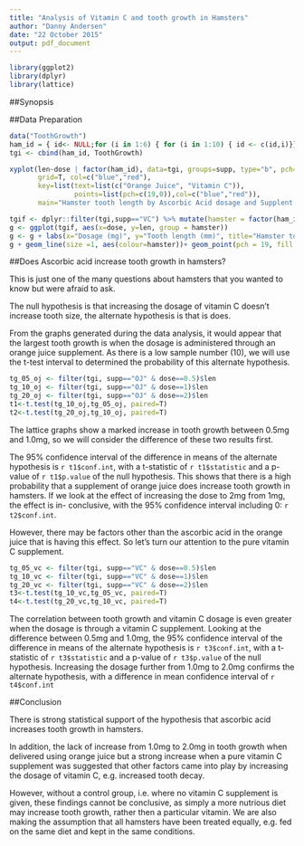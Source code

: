 ---
title: "Analysis of Vitamin C and tooth growth in Hamsters"
author: "Danny Andersen"
date: "22 October 2015"
output: pdf_document
---

```{r libraries,warning=FALSE, message=FALSE ,echo = FALSE}
library(ggplot2)
library(dplyr)
library(lattice)
```

##Synopsis

##Data Preparation

```{r dataprep}
data("ToothGrowth")
ham_id = { id<- NULL;for (i in 1:6) { for (i in 1:10) { id <- c(id,i)}}; id}
tgi <- cbind(ham_id, ToothGrowth)
```

```{r lattice_plot}

xyplot(len~dose | factor(ham_id), data=tgi, groups=supp, type="b", pch=c(19,0), 
       grid=T, col=c("blue","red"), 
       key=list(text=list(c("Orange Juice", "Vitamin C")),
                points=list(pch=c(19,0)),col=c("blue","red")),
       main="Hamster tooth length by Ascorbic Acid dosage and Supplent type for 10 hamsters", xlab="Dosage (mg)", ylab="Tooth length (mm)")
```

```{r overlay_plot }
tgif <- dplyr::filter(tgi,supp=="VC") %>% mutate(hamster = factor(ham_id))
g <- ggplot(tgif, aes(x=dose, y=len, group = hamster))
g <- g + labs(x="Dosage (mg)", y="Tooth length (mm)", title="Hamster tooth length by Ascorbic Acid dosage by Vitamin C supplement for 10 Hamsters")
g + geom_line(size =1, aes(colour=hamster))+ geom_point(pch = 19, fill = "salmon", alpha = .5)
```

##Does Ascorbic acid increase tooth growth in hamsters?

This is just one of the many questions about hamsters that you wanted to know but were afraid to ask.

The null hypothesis is that increasing the dosage of vitamin C doesn't increase tooth size, the alternate hypothesis is that is does.

From the graphs generated during the data analysis, it would appear that the largest tooth growth is when the dosage is administered through an orange juice supplement. As there is a low sample number (10), we will use the t-test interval to determined the probability of this alternate hypothesis.

```{r oj_ttest}
tg_05_oj <- filter(tgi, supp=="OJ" & dose==0.5)$len
tg_10_oj <- filter(tgi, supp=="OJ" & dose==1)$len 
tg_20_oj <- filter(tgi, supp=="OJ" & dose==2)$len 
t1<-t.test(tg_10_oj,tg_05_oj, paired=T)
t2<-t.test(tg_20_oj,tg_10_oj, paired=T)
```

The lattice graphs show a marked increase in tooth growth between 0.5mg and 1.0mg, so we will consider the difference of these two results first.

The 95% confidence interval of the difference in means of the alternate hypothesis is `r t1$conf.int`, with a t-statistic of `r t1$statistic` and a p-value of `r t1$p.value` of the null hypothesis. This shows that there is a high probability that a supplement of orange juice does increase tooth growth in hamsters. If we look at the effect of increasing the dose to 2mg from 1mg, the effect is in- conclusive, with the 95% confidence interval including 0: `r t2$conf.int`. 

However, there may be factors other than the ascorbic acid in the orange juice that is having this effect. So let's turn our attention to the pure vitamin C supplement.

```{r oj_ttest}
tg_05_vc <- filter(tgi, supp=="VC" & dose==0.5)$len
tg_10_vc <- filter(tgi, supp=="VC" & dose==1)$len 
tg_20_vc <- filter(tgi, supp=="VC" & dose==2)$len 
t3<-t.test(tg_10_vc,tg_05_vc, paired=T)
t4<-t.test(tg_20_vc,tg_10_vc, paired=T)
```

The correlation between tooth growth and vitamin C dosage is even greater when the dosage is through a vitamin C supplement. Looking at the difference between 0.5mg and 1.0mg, the 95% confidence interval of the difference in means of the alternate hypothesis is `r t3$conf.int`, with a t-statistic of `r t3$statistic` and a p-value of `r t3$p.value` of the null hypothesis. Increasing the dosage further from 1.0mg to 2.0mg confirms the alternate hypothesis, with a difference in mean confidence interval of `r t4$conf.int`

##Conclusion

There is strong statistical support of the hypothesis that ascorbic acid increases tooth growth in hamsters.

In addition, the lack of increase from 1.0mg to 2.0mg in tooth growth when delivered using orange juice but a strong increase when a pure vitamin C supplement was suggested that other factors came into play by increasing the dosage of vitamin C, e.g. increased tooth decay.

However, without a control group, i.e. where no vitamin C supplement is given, these findings cannot be conclusive, as simply a more nutrious diet may increase tooth growth, rather then a particular vitamin. We are also making the assumption that all hamsters have been treated equally, e.g. fed on the same diet and kept in the same conditions. 
